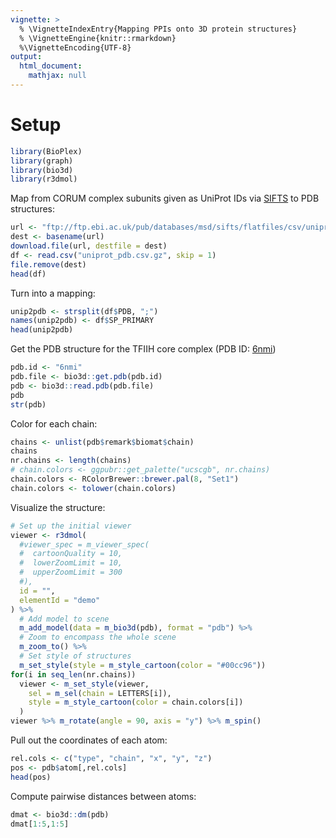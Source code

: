 ```yaml
---
vignette: >
  % \VignetteIndexEntry{Mapping PPIs onto 3D protein structures}
  % \VignetteEngine{knitr::rmarkdown}
  %\VignetteEncoding{UTF-8}
output:
  html_document:
    mathjax: null   
---
```


# Setup

```r
library(BioPlex)
library(graph)
library(bio3d)
library(r3dmol)
```

Map from CORUM complex subunits given as UniProt IDs 
via [SIFTS](https://www.ebi.ac.uk/pdbe/docs/sifts/quick.html) to PDB structures:

```r
url <- "ftp://ftp.ebi.ac.uk/pub/databases/msd/sifts/flatfiles/csv/uniprot_pdb.csv.gz"
dest <- basename(url)
download.file(url, destfile = dest)
df <- read.csv("uniprot_pdb.csv.gz", skip = 1)
file.remove(dest)
head(df)
```

Turn into a mapping:

```r
unip2pdb <- strsplit(df$PDB, ";")
names(unip2pdb) <- df$SP_PRIMARY
head(unip2pdb)
```

Get the PDB structure for the TFIIH core complex 
(PDB ID: [6nmi](https://www.rcsb.org/structure/6NMI))

```r
pdb.id <- "6nmi"
pdb.file <- bio3d::get.pdb(pdb.id)
pdb <- bio3d::read.pdb(pdb.file)
pdb
str(pdb)
```

Color for each chain:

```r
chains <- unlist(pdb$remark$biomat$chain)
chains
nr.chains <- length(chains)
# chain.colors <- ggpubr::get_palette("ucscgb", nr.chains)
chain.colors <- RColorBrewer::brewer.pal(8, "Set1")
chain.colors <- tolower(chain.colors)
```

Visualize the structure:

```r
# Set up the initial viewer
viewer <- r3dmol(
  #viewer_spec = m_viewer_spec(
  #  cartoonQuality = 10,
  #  lowerZoomLimit = 10,
  #  upperZoomLimit = 300
  #),
  id = "",
  elementId = "demo"
) %>%
  # Add model to scene
  m_add_model(data = m_bio3d(pdb), format = "pdb") %>%
  # Zoom to encompass the whole scene
  m_zoom_to() %>%
  # Set style of structures
  m_set_style(style = m_style_cartoon(color = "#00cc96"))
for(i in seq_len(nr.chains))
  viewer <- m_set_style(viewer,
    sel = m_sel(chain = LETTERS[i]),
    style = m_style_cartoon(color = chain.colors[i])
  ) 
viewer %>% m_rotate(angle = 90, axis = "y") %>% m_spin()
```

Pull out the coordinates of each atom:

```r
rel.cols <- c("type", "chain", "x", "y", "z")
pos <- pdb$atom[,rel.cols]
head(pos)
```

Compute pairwise distances between atoms:

```r
dmat <- bio3d::dm(pdb)
dmat[1:5,1:5]
```
